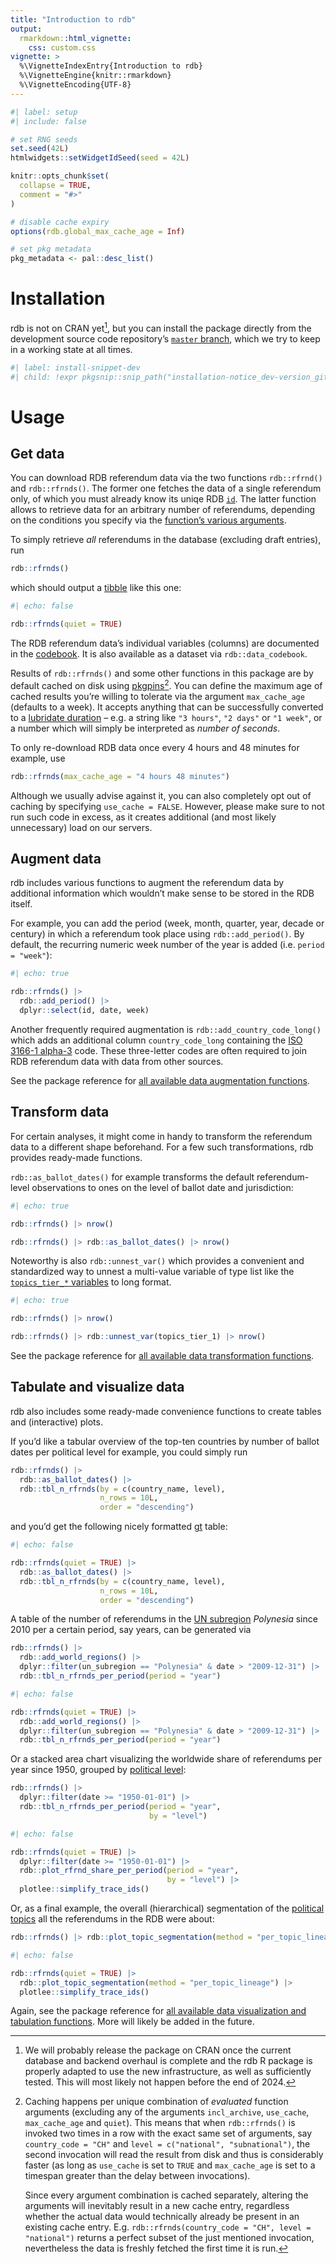 ```yaml
---
title: "Introduction to rdb"
output:
  rmarkdown::html_vignette:
    css: custom.css
vignette: >
  %\VignetteIndexEntry{Introduction to rdb}
  %\VignetteEngine{knitr::rmarkdown}
  %\VignetteEncoding{UTF-8}
---
```


```r
#| label: setup
#| include: false

# set RNG seeds
set.seed(42L)
htmlwidgets::setWidgetIdSeed(seed = 42L)

knitr::opts_chunk$set(
  collapse = TRUE,
  comment = "#>"
)

# disable cache expiry
options(rdb.global_max_cache_age = Inf)

# set pkg metadata
pkg_metadata <- pal::desc_list()
```

# Installation

rdb is not on CRAN yet[^1], but you can install the package directly from the development source code repository's [`master`
branch](https://gitlab.com/zdaarau/rpkgs/rdb/-/tree/master), which we try to keep in a working state at all times.

```r
#| label: install-snippet-dev
#| child: !expr pkgsnip::snip_path("installation-notice_dev-version_gitlab.Rmd")
```

[^1]: We will probably release the package on CRAN once the current database and backend overhaul is complete and the rdb R package is properly adapted to use
    the new infrastructure, as well as sufficiently tested. This will most likely not happen before the end of 2024.

# Usage

## Get data

You can download RDB referendum data via the two functions `rdb::rfrnd()` and `rdb::rfrnds()`. The former one fetches the data of a single referendum only, of
which you must already know its uniqe RDB [`id`](https://rdb.rpkg.dev/articles/codebook.html#id). The latter function allows to retrieve data for an arbitrary
number of referendums, depending on the conditions you specify via the [function's various arguments](https://rdb.rpkg.dev/reference/rfrnds.html#arguments).

To simply retrieve *all* referendums in the database (excluding draft entries), run

``` r
rdb::rfrnds()
```

which should output a [tibble](https://tibble.tidyverse.org/) like this one:

```r
#| echo: false

rdb::rfrnds(quiet = TRUE)
```

The RDB referendum data's individual variables (columns) are documented in the [codebook](https://rdb.rpkg.dev/articles/codebook.html). It is also available as
a dataset via `rdb::data_codebook`.

Results of `rdb::rfrnds()` and some other functions in this package are by default cached on disk using [pkgpins](https://pkgpins.rpkg.dev/)[^2]. You can define
the maximum age of cached results you're willing to tolerate via the argument `max_cache_age` (defaults to a week). It accepts anything that can be successfully
converted to a [lubridate duration](https://lubridate.tidyverse.org/reference/as.duration.html) -- e.g. a string like `"3 hours"`, `"2 days"` or `"1 week"`, or
a number which will simply be interpreted as *number of seconds*.

To only re-download RDB data once every 4 hours and 48 minutes for example, use

``` r
rdb::rfrnds(max_cache_age = "4 hours 48 minutes")
```

Although we usually advise against it, you can also completely opt out of caching by specifying `use_cache = FALSE`. However, please make sure to not run such
code in excess, as it creates additional (and most likely unnecessary) load on our servers.

[^2]: Caching happens per unique combination of *evaluated* function arguments (excluding any of the arguments `incl_archive`, `use_cache`, `max_cache_age` and
    `quiet`). This means that when `rdb::rfrnds()` is invoked two times in a row with the exact same set of arguments, say `country_code = "CH"` and
    `level = c("national", "subnational")`, the second invocation will read the result from disk and thus is considerably faster (as long as `use_cache` is set
    to `TRUE` and `max_cache_age` is set to a timespan greater than the delay between invocations).

    Since every argument combination is cached separately, altering the arguments will inevitably result in a new cache entry, regardless whether the actual
    data would technically already be present in an existing cache entry. E.g. `rdb::rfrnds(country_code = "CH", level = "national")` returns a perfect subset
    of the just mentioned invocation, nevertheless the data is freshly fetched the first time it is run.

## Augment data

rdb includes various functions to augment the referendum data by additional information which wouldn't make sense to be stored in the RDB itself.

For example, you can add the period (week, month, quarter, year, decade or century) in which a referendum took place using `rdb::add_period()`. By default, the
recurring numeric week number of the year is added (i.e. `period = "week"`):

```r
#| echo: true

rdb::rfrnds() |>
  rdb::add_period() |>
  dplyr::select(id, date, week)
```

Another frequently required augmentation is `rdb::add_country_code_long()` which adds an additional column `country_code_long` containing the [ISO 3166-1
alpha-3](https://en.wikipedia.org/wiki/ISO_3166-1_alpha-3) code. These three-letter codes are often required to join RDB referendum data with data from other
sources.

See the package reference for [all available data augmentation functions](https://rdb.rpkg.dev/reference/index.html#augmentation).

## Transform data

For certain analyses, it might come in handy to transform the referendum data to a different shape beforehand. For a few such transformations, rdb provides
ready-made functions.

`rdb::as_ballot_dates()` for example transforms the default referendum-level observations to ones on the level of ballot date and jurisdiction:

```r
#| echo: true

rdb::rfrnds() |> nrow()

rdb::rfrnds() |> rdb::as_ballot_dates() |> nrow()
```

Noteworthy is also `rdb::unnest_var()` which provides a convenient and standardized way to unnest a multi-value variable of type list like the [`topics_tier_*`
variables](https://rdb.rpkg.dev/articles/codebook.html#topics) to long format.

```r
#| echo: true

rdb::rfrnds() |> nrow()

rdb::rfrnds() |> rdb::unnest_var(topics_tier_1) |> nrow()
```

See the package reference for [all available data transformation functions](https://rdb.rpkg.dev/reference/index.html#transformation).

## Tabulate and visualize data

rdb also includes some ready-made convenience functions to create tables and (interactive) plots.

If you'd like a tabular overview of the top-ten countries by number of ballot dates per political level for example, you could simply run

``` r
rdb::rfrnds() |>
  rdb::as_ballot_dates() |>
  rdb::tbl_n_rfrnds(by = c(country_name, level),
                    n_rows = 10L,
                    order = "descending")
```

and you'd get the following nicely formatted [gt](https://gt.rstudio.com/) table:

```r
#| echo: false

rdb::rfrnds(quiet = TRUE) |>
  rdb::as_ballot_dates() |>
  rdb::tbl_n_rfrnds(by = c(country_name, level),
                    n_rows = 10L,
                    order = "descending")
```

A table of the number of referendums in the [UN subregion](https://rdb.rpkg.dev/reference/add_world_regions.html) *Polynesia* since 2010 per a certain period,
say years, can be generated via

``` r
rdb::rfrnds() |>
  rdb::add_world_regions() |>
  dplyr::filter(un_subregion == "Polynesia" & date > "2009-12-31") |>
  rdb::tbl_n_rfrnds_per_period(period = "year")
```

```r
#| echo: false

rdb::rfrnds(quiet = TRUE) |>
  rdb::add_world_regions() |>
  dplyr::filter(un_subregion == "Polynesia" & date > "2009-12-31") |>
  rdb::tbl_n_rfrnds_per_period(period = "year")
```

Or a stacked area chart visualizing the worldwide share of referendums per year since 1950, grouped by [political
level](https://rdb.rpkg.dev/articles/codebook.html#level):

``` r
rdb::rfrnds() |>
  dplyr::filter(date >= "1950-01-01") |>
  rdb::tbl_n_rfrnds_per_period(period = "year",
                               by = "level")
```

```r
#| echo: false

rdb::rfrnds(quiet = TRUE) |>
  dplyr::filter(date >= "1950-01-01") |>
  rdb::plot_rfrnd_share_per_period(period = "year",
                                   by = "level") |>
  plotlee::simplify_trace_ids()
```

Or, as a final example, the overall (hierarchical) segmentation of the [political topics](https://rdb.rpkg.dev/articles/codebook.html#topics) all the
referendums in the RDB were about:

``` r
rdb::rfrnds() |> rdb::plot_topic_segmentation(method = "per_topic_lineage")
```

```r
#| echo: false

rdb::rfrnds(quiet = TRUE) |>
  rdb::plot_topic_segmentation(method = "per_topic_lineage") |>
  plotlee::simplify_trace_ids()
```

Again, see the package reference for [all available data visualization and tabulation functions](https://rdb.rpkg.dev/reference/index.html#visualization). More
will likely be added in the future.
